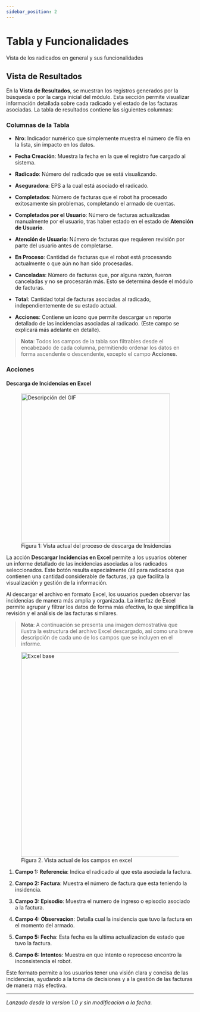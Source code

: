 ```yaml
---
sidebar_position: 2
---
```


# Tabla y Funcionalidades
Vista de los radicados en general y sus funcionalidades

## Vista de Resultados

En la **Vista de Resultados**, se muestran los registros generados por la búsqueda o por la carga inicial del módulo. Esta sección permite visualizar información detallada sobre cada radicado y el estado de las facturas asociadas. La tabla de resultados contiene las siguientes columnas:

### Columnas de la Tabla

- **Nro**: Indicador numérico que simplemente muestra el número de fila en la lista, sin impacto en los datos.

- **Fecha Creación**: Muestra la fecha en la que el registro fue cargado al sistema.

- **Radicado**: Número del radicado que se está visualizando.

- **Aseguradora**: EPS a la cual está asociado el radicado.

- **Completados**: Número de facturas que el robot ha procesado exitosamente sin problemas, completando el armado de cuentas.

- **Completados por el Usuario**: Número de facturas actualizadas manualmente por el usuario, tras haber estado en el estado de **Atención de Usuario**.

- **Atención de Usuario**: Número de facturas que requieren revisión por parte del usuario antes de completarse.

- **En Proceso**: Cantidad de facturas que el robot está procesando actualmente o que aún no han sido procesadas.

- **Canceladas**: Número de facturas que, por alguna razón, fueron canceladas y no se procesarán más. Esto se determina desde el módulo de facturas.

- **Total**: Cantidad total de facturas asociadas al radicado, independientemente de su estado actual.

- **Acciones**: Contiene un icono que permite descargar un reporte detallado de las incidencias asociadas al radicado. (Este campo se explicará más adelante en detalle).

> **Nota**: Todos los campos de la tabla son filtrables desde el encabezado de cada columna, permitiendo ordenar los datos en forma ascendente o descendente, excepto el campo **Acciones**.

### Acciones
#### Descarga de Incidencias en Excel

<figure style={{ textAlign: 'center' }}>
  <img src="/img/armado-cuentas/downloadExcel.gif" alt="Descripción del GIF" width="400" />
  <figcaption style={{ fontStyle: 'italic', color: 'gray' }}>Figura 1: Vista actual del proceso de descarga de Insidencias</figcaption>
</figure>


La acción **Descargar Incidencias en Excel** permite a los usuarios obtener un informe detallado de las incidencias asociadas a los radicados seleccionados. Este botón resulta especialmente útil para radicados que contienen una cantidad considerable de facturas, ya que facilita la visualización y gestión de la información.

Al descargar el archivo en formato Excel, los usuarios pueden observar las incidencias de manera más amplia y organizada. La interfaz de Excel permite agrupar y filtrar los datos de forma más efectiva, lo que simplifica la revisión y el análisis de las facturas similares.

> **Nota**: A continuación se presenta una imagen demostrativa que ilustra la estructura del archivo Excel descargado, así como una breve descripción de cada uno de los campos que se incluyen en el informe.
<figure style={{ textAlign: 'center' }}>
  <img src="/img/armado-cuentas/excelDescargaAC.png" alt="Excel base" width="550" />
  <figcaption style={{ fontStyle: 'italic', color: 'gray' }}>Figura 2. Vista actual de los campos en excel</figcaption>
</figure>


1. **Campo 1: Referencia**: Indica el radicado al que esta asociada la factura.

2. **Campo 2: Factura**: Muestra el número de factura que esta teniendo la insidencia.

3. **Campo 3: Episodio**: Muestra el numero de ingreso o episodio asociado a la factura.

4. **Campo 4: Observacion**: Detalla cual la insidencia que tuvo la factura en el momento del armado.

5. **Campo 5: Fecha**: Esta fecha es la ultima actualizacion de estado que tuvo la factura.

6. **Campo 6: Intentos**: Muestra en que intento o reproceso encontro la inconsistencia el robot.

Este formato permite a los usuarios tener una visión clara y concisa de las incidencias, ayudando a la toma de decisiones y a la gestión de las facturas de manera más efectiva.

---
_Lanzado desde la version 1.0 y sin modificacion a la fecha._
